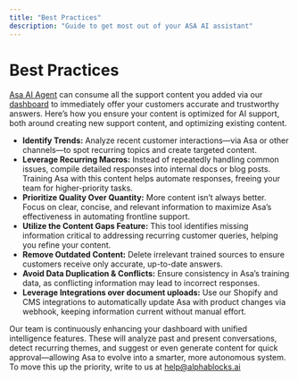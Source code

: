 ```yaml
---
title: "Best Practices"
description: "Guide to get most out of your ASA AI assistant"
---
```


# **Best Practices**

[Asa AI Agent](https://asa.alphablocks.ai/) can consume all the support content you added via our [dashboard](https://tryasa.com/) to immediately offer your customers accurate and trustworthy answers. Here’s how you ensure your content is optimized for AI support, both around creating new support content, and optimizing existing content.

- **Identify Trends:** Analyze recent customer interactions—via Asa or other channels—to spot recurring topics and create targeted content.
- **Leverage Recurring Macros:** Instead of repeatedly handling common issues, compile detailed responses into internal docs or blog posts. Training Asa with this content helps automate responses, freeing your team for higher-priority tasks.
- **Prioritize Quality Over Quantity:** More content isn’t always better. Focus on clear, concise, and relevant information to maximize Asa’s effectiveness in automating frontline support.
- **Utilize the Content Gaps Feature:** This tool identifies missing information critical to addressing recurring customer queries, helping you refine your content.
- **Remove Outdated Content:** Delete irrelevant trained sources to ensure customers receive only accurate, up-to-date answers.
- **Avoid Data Duplication & Conflicts:** Ensure consistency in Asa’s training data, as conflicting information may lead to incorrect responses.
- **Leverage Integrations over document uploads:** Use our Shopify and CMS integrations to automatically update Asa with product changes via webhook, keeping information current without manual effort.

Our team is continuously enhancing your dashboard with unified intelligence features. These will analyze past and present conversations, detect recurring themes, and suggest or even generate content for quick approval—allowing Asa to evolve into a smarter, more autonomous system. To move this up the priority, write to us at [<u>help@alphablocks.ai</u>](mailto:help@alphablocks.ai)
